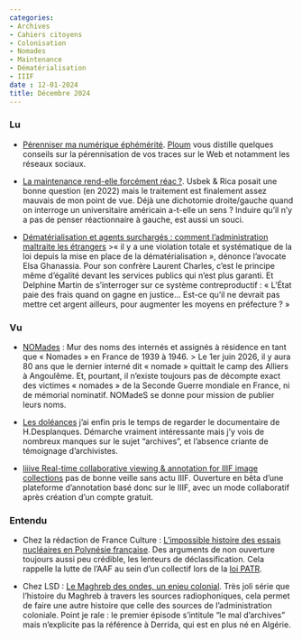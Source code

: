 ```yaml
---
categories:
- Archives
- Cahiers citoyens 
- Colonisation 
- Nomades
- Maintenance 
- Dématérialisation 
- IIIF
date : 12-01-2024
title: Décembre 2024
---
```


### Lu

* [Pérenniser ma numérique éphémérité](https://ploum.net/2024-12-06-perenite-ephemerite.html). [Ploum](https://mamot.fr/@ploum) vous distille quelques conseils sur la pérennisation de vos traces sur le Web et notamment les réseaux sociaux.

* [La maintenance rend-elle forcément réac ?](https://usbeketrica.com/fr/article/la-maintenance-rend-elle-forcement-reac). Usbek & Rica posait une bonne question (en 2022) mais le traitement est finalement assez mauvais de mon point de vue. Déjà une dichotomie droite/gauche quand on interroge un universitaire américain a-t-elle un sens ? Induire qu'il n'y a pas de penser réactionnaire à gauche, est aussi un souci.

* [Dématérialisation et agents surchargés : comment l’administration maltraite les étrangers](https://www.mediapart.fr/journal/france/111224/dematerialisation-et-agents-surcharges-comment-l-administration-maltraite-les-etrangers)
    >« il y a une violation totale et systématique de la loi depuis la mise en place de la dématérialisation », dénonce l’avocate Elsa Ghanassia. Pour son confrère Laurent Charles, c’est le principe même d’égalité devant les services publics qui n’est plus garanti. Et Delphine Martin de s’interroger sur ce système contreproductif : « L’État paie des frais quand on gagne en justice… Est-ce qu’il ne devrait pas mettre cet argent ailleurs, pour augmenter les moyens en préfecture ? »

### Vu

* [NOMades](https://murdesnomades.mmsh.fr/) : Mur des noms des internés et assignés à résidence en tant que « Nomades » en France de 1939 à 1946.
    > Le 1er juin 2026, il y aura 80 ans que le dernier interné dit « nomade » quittait le camp des Alliers à Angoulême. Et, pourtant, il n’existe toujours pas de décompte exact des victimes « nomades » de la Seconde Guerre mondiale en France, ni de mémorial nominatif. NOMadeS se donne pour mission de publier leurs noms.


* [Les doléances](https://www.france.tv/france-3/nouvelle-aquitaine/la-france-en-vrai-aquitaine/5660031-les-doleances.html) j'ai enfin pris le temps de regarder le documentaire de H.Desplanques. Démarche vraiment intéressante mais j'y vois de nombreux manques sur le sujet "archives", et l'absence criante de témoignage d'archivistes. 

* [liiive Real-time collaborative viewing & annotation for IIIF image collections](https://liiive.now/) pas de bonne veille sans actu IIIF. Ouverture en bêta d'une plateforme d'annotation basé donc sur le IIIF, avec un mode collaboratif après création d'un compte gratuit.


### Entendu

* Chez la rédaction de France Culture : [L’impossible histoire des essais nucléaires en Polynésie française](https://www.radiofrance.fr/franceculture/podcasts/le-reportage-de-la-redaction/l-impossible-histoire-des-essais-nucleaires-en-polynesie-francaise-5246190). Des arguments de non ouverture toujours aussi peu crédible, les lenteurs de déclassification. Cela rappelle la lutte de l'AAF au sein d'un collectif lors de la [loi PATR](https://www.archivistes.org/-L-acces-aux-archives-classifiees-secret-defense-).

* Chez LSD : [Le Maghreb des ondes, un enjeu colonial](https://www.radiofrance.fr/franceculture/podcasts/serie-le-maghreb-des-ondes-un-enjeu-colonial). Très joli série que l'histoire du Maghreb à travers les sources radiophoniques, cela permet de faire une autre histoire que celle des sources de l'administration coloniale. Point je rale : le premier épisode s'intitule "le mal d'archives" mais n'explicite pas la référence à Derrida, qui est en plus né en Algérie.
